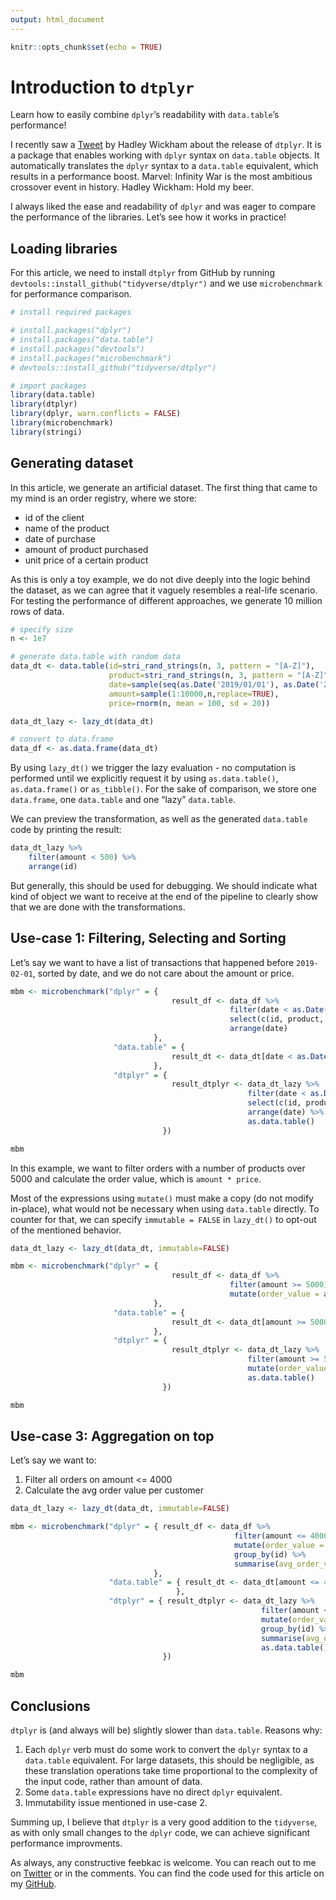 ```yaml
---
output: html_document
---
```


```r
knitr::opts_chunk$set(echo = TRUE)
```

# Introduction to `dtplyr`

Learn how to easily combine `dplyr`'s readability with `data.table`'s performance!

I recently saw a [Tweet](https://twitter.com/hadleywickham/status/1153763948447043584) by Hadley Wickham about the release of `dtplyr`. It is a package that enables working with `dplyr` syntax on `data.table` objects. It automatically translates the `dplyr` syntax to a `data.table` equivalent, which results in a performance boost. 
Marvel: Infinity War is the most ambitious crossover event in history.
Hadley Wickham: Hold my beer.

I always liked the ease and readability of `dplyr` and was eager to compare the performance of the libraries. Let's see how it works in practice!

## Loading libraries

For this article, we need to install `dtplyr` from GitHub by running `devtools::install_github("tidyverse/dtplyr")` and we use `microbenchmark` for performance comparison.

```r
# install required packages 

# install.packages("dplyr")
# install.packages("data.table")
# install.packages("devtools")
# install.packages("microbenchmark")
# devtools::install_github("tidyverse/dtplyr")
```

```r
# import packages
library(data.table)
library(dtplyr)
library(dplyr, warn.conflicts = FALSE)
library(microbenchmark)
library(stringi)
```

## Generating dataset

In this article, we generate an artificial dataset. The first thing that came to my mind is an order registry, where we store:

- id of the client
- name of the product
- date of purchase
- amount of product purchased
- unit price of a certain product 

As this is only a toy example, we do not dive deeply into the logic behind the dataset, as we can agree that it vaguely resembles a real-life scenario. For testing the performance of different approaches, we generate 10 million rows of data.

```r
# specify size 
n <- 1e7

# generate data.table with random data
data_dt <- data.table(id=stri_rand_strings(n, 3, pattern = "[A-Z]"),
                      product=stri_rand_strings(n, 3, pattern = "[A-Z]"),
                      date=sample(seq(as.Date('2019/01/01'), as.Date('2019/04/01'), by="day"), n, replace=TRUE),
                      amount=sample(1:10000,n,replace=TRUE),
                      price=rnorm(n, mean = 100, sd = 20))

data_dt_lazy <- lazy_dt(data_dt)

# convert to data.frame
data_df <- as.data.frame(data_dt)
```

By using `lazy_dt()` we trigger the lazy evaluation - no computation is performed until we explicitly request it by using `as.data.table()`, `as.data.frame()` or `as_tibble()`. For the sake of comparison, we store one `data.frame`, one `data.table` and one "lazy" `data.table`.

We can preview the transformation, as well as the generated `data.table` code by printing the result:

```r
data_dt_lazy %>% 
    filter(amount < 500) %>% 
    arrange(id)
```
But generally, this should be used for debugging. We should indicate what kind of object we want to receive at the end of the pipeline to clearly show that we are done with the transformations.

## Use-case 1: Filtering, Selecting and Sorting

Let's say we want to have a list of transactions that happened before `2019-02-01`, sorted by date, and we do not care about the amount or price. 

```r
mbm <- microbenchmark("dplyr" = { 
                                    result_df <- data_df %>% 
                                                 filter(date < as.Date('2019-02-01')) %>% 
                                                 select(c(id, product, date)) %>% 
                                                 arrange(date)
                                },
                       "data.table" = { 
                                    result_dt <- data_dt[date < as.Date('2019-02-01'), .(id, product, date)][order(date)]
                                },
                       "dtplyr" = { 
                                    result_dtplyr <- data_dt_lazy %>% 
                                                     filter(date < as.Date('2019-02-01')) %>% 
                                                     select(c(id, product, date)) %>% 
                                                     arrange(date) %>%
                                                     as.data.table()
                                  })

mbm
```

In this example, we want to filter orders with a number of products over 5000 and calculate the order value, which is `amount * price`.

Most of the expressions using `mutate()` must make a copy (do not modify in-place), what would not be necessary when using `data.table` directly. To counter for that, we can specify `immutable = FALSE` in `lazy_dt()` to opt-out of the mentioned behavior.

```r
data_dt_lazy <- lazy_dt(data_dt, immutable=FALSE)

mbm <- microbenchmark("dplyr" = { 
                                    result_df <- data_df %>% 
                                                 filter(amount >= 5000) %>% 
                                                 mutate(order_value = amount * price) 
                                },
                       "data.table" = { 
                                    result_dt <- data_dt[amount >= 5000][, order_value := amount * price]
                                },
                       "dtplyr" = { 
                                    result_dtplyr <- data_dt_lazy %>% 
                                                     filter(amount >= 5000) %>% 
                                                     mutate(order_value = amount * price) %>% 
                                                     as.data.table()
                                  })

mbm
```

## Use-case 3: Aggregation on top 

Let's say we want to:

1. Filter all orders on amount <= 4000
2. Calculate the avg order value per customer 

```r
data_dt_lazy <- lazy_dt(data_dt, immutable=FALSE)

mbm <- microbenchmark("dplyr" = { result_df <- data_df %>% 
                                                  filter(amount <= 4000) %>% 
                                                  mutate(order_value = amount * price) %>% 
                                                  group_by(id) %>% 
                                                  summarise(avg_order_value = mean(order_value)) 
                                },
                      "data.table" = { result_dt <- data_dt[amount <= 4000][, order_value := amount * price][, .(avg_order_value = mean(order_value)), keyby = id]
                                     },
                      "dtplyr" = { result_dtplyr <- data_dt_lazy %>% 
                                                        filter(amount <= 4000) %>% 
                                                        mutate(order_value = amount * price) %>% 
                                                        group_by(id) %>% 
                                                        summarise(avg_order_value = mean(order_value))  %>%
                                                        as.data.table()
                                  })

mbm

```

## Conclusions

`dtplyr` is (and always will be) slightly slower than `data.table`. Reasons why:

1. Each `dplyr` verb must do some work to convert the `dplyr` syntax to a `data.table` equivalent. For large datasets, this should be negligible, as these translation operations take time proportional to the complexity of the input code, rather than amount of data.
2. Some `data.table` expressions have no direct `dplyr` equivalent. 
3. Immutability issue mentioned in use-case 2. 

Summing up, I believe that `dtplyr` is a very good addition to the `tidyverse`, as with only small changes to the `dplyr` code, we can achieve significant performance improvments.

As always, any constructive feebkac is welcome. You can reach out to me on [Twitter](https://twitter.com/erykml1) or in the comments. You can find the code used for this article on my [GitHub]().

